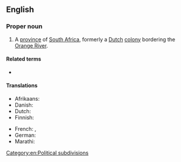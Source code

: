 ==English==

===Proper noun===
{{en-proper noun}}

# A [[province]] of [[South Africa]], formerly a [[Dutch]] [[colony]] bordering the [[Orange River]].

====Related terms====
* {{l|en|Orange River Colony}}

====Translations====
{{trans-top|province of South Africa}}
* Afrikaans: {{t|af|Oranje-Vrystaat}}
* Danish: {{t|da|Oranjefristaten|c}} {{qualifier|definite form}}
* Dutch: {{t|nl|Oranje Vrijstaat|f}}
* Finnish: {{t|fi|Oranjen vapaavaltio}}
{{trans-mid}}
* French: {{t+|fr|Orange|f}}, {{t|fr|État libre d'Orange|m}}
* German: {{t|de|Oranjefreistaat|m}}
* Marathi: {{t|mr|ऑरेन्ज फ्री स्टेट|m|tr=ǒrenja frī sṭeṭa|sc=Deva}}
{{trans-bottom}}

[[Category:en:Political subdivisions]]